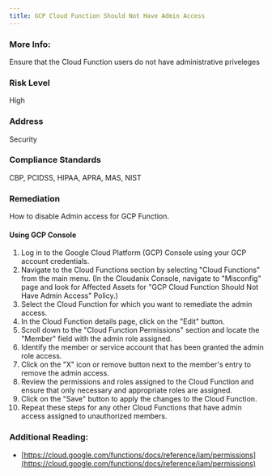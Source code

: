 ```yaml
---
title: GCP Cloud Function Should Not Have Admin Access
---
```


### More Info:

Ensure that the Cloud Function users do not have administrative priveleges

### Risk Level

High

### Address

Security

### Compliance Standards

CBP, PCIDSS, HIPAA, APRA, MAS, NIST

### Remediation

How to disable Admin access for GCP Function.

#### Using GCP Console

1. Log in to the Google Cloud Platform (GCP) Console using your GCP account credentials.
2. Navigate to the Cloud Functions section by selecting "Cloud Functions" from the main menu.
    (In the Cloudanix Console, navigate to "Misconfig" page and look for Affected Assets for "GCP Cloud Function Should Not Have Admin Access" Policy.)
3. Select the Cloud Function for which you want to remediate the admin access.
4. In the Cloud Function details page, click on the "Edit" button.
5. Scroll down to the "Cloud Function Permissions" section and locate the "Member" field with the admin role assigned.
6. Identify the member or service account that has been granted the admin role access.
7. Click on the "X" icon or remove button next to the member's entry to remove the admin access.
8. Review the permissions and roles assigned to the Cloud Function and ensure that only necessary and appropriate roles are assigned.
9. Click on the "Save" button to apply the changes to the Cloud Function.
10. Repeat these steps for any other Cloud Functions that have admin access assigned to unauthorized members.

### Additional Reading:

- [https://cloud.google.com/functions/docs/reference/iam/permissions](https://cloud.google.com/functions/docs/reference/iam/permissions)
